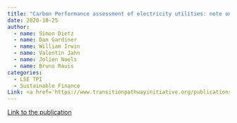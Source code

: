 ```yaml
---
title: "Carbon Performance assessment of electricity utilities: note on methodology"
date: 2020-10-25
author:
  - name: Simon Dietz
  - name: Dan Gardiner
  - name: William Irwin
  - name: Valentin Jahn
  - name: Jolien Noels 
  - name: Bruno Rauis
categories: 
  - LSE TPI
  - Sustainable Finance
Link: <a href='https://www.transitionpathwayinitiative.org/publications/uploads/2020-carbon-performance-assessment-of-electricity-utilities-note-on-methodology-october-2020'>Link</a>
---
```


[Link to the publication](https://www.transitionpathwayinitiative.org/publications/uploads/2020-carbon-performance-assessment-of-electricity-utilities-note-on-methodology-october-2020)
